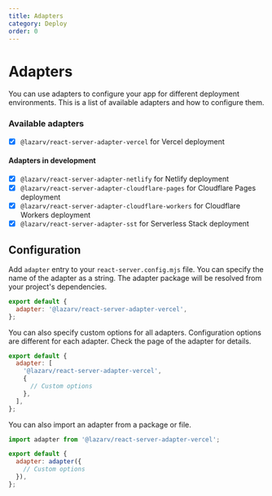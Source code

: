 ```yaml
---
title: Adapters
category: Deploy
order: 0
---
```


# Adapters

You can use adapters to configure your app for different deployment environments. This is a list of available adapters and how to configure them.

### Available adapters

- [x] `@lazarv/react-server-adapter-vercel` for Vercel deployment

#### Adapters in development

- [x] `@lazarv/react-server-adapter-netlify` for Netlify deployment
- [x] `@lazarv/react-server-adapter-cloudflare-pages` for Cloudflare Pages deployment
- [x] `@lazarv/react-server-adapter-cloudflare-workers` for Cloudflare Workers deployment
- [x] `@lazarv/react-server-adapter-sst` for Serverless Stack deployment

## Configuration

Add `adapter` entry to your `react-server.config.mjs` file. You can specify the name of the adapter as a string. The adapter package will be resolved from your project's dependencies.

```mjs
export default {
  adapter: '@lazarv/react-server-adapter-vercel',
};
```

You can also specify custom options for all adapters. Configuration options are different for each adapter. Check the page of the adapter for details.

```mjs
export default {
  adapter: [
    '@lazarv/react-server-adapter-vercel',
    {
      // Custom options
    },
  ],
};
```

You can also import an adapter from a package or file.

```mjs
import adapter from '@lazarv/react-server-adapter-vercel';

export default {
  adapter: adapter({
    // Custom options
  }),
};
```
